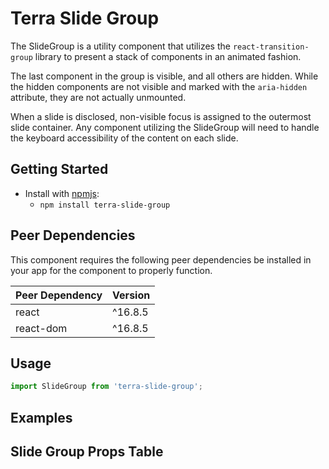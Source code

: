 


<Badge />

# Terra Slide Group

The SlideGroup is a utility component that utilizes the `react-transition-group` library to present a stack of components in an
animated fashion.

The last component in the group is visible, and all others are hidden. While the hidden components are not visible and
marked with the `aria-hidden` attribute, they are not actually unmounted.

When a slide is disclosed, non-visible focus is assigned to the outermost slide container. Any component utilizing the SlideGroup will need to handle the keyboard accessibility of the content on each slide.

## Getting Started

- Install with [npmjs](https://www.npmjs.com):
  - `npm install terra-slide-group`

<!-- AUTO-GENERATED-CONTENT:START Peer Dependencies -->
## Peer Dependencies

This component requires the following peer dependencies be installed in your app for the component to properly function.

| Peer Dependency | Version |
|-|-|
| react | ^16.8.5 |
| react-dom | ^16.8.5 |

<!-- AUTO-GENERATED-CONTENT:END -->

## Usage

```jsx
import SlideGroup from 'terra-slide-group';
```

## Examples
<SlideGroupDemo title='Non-Animated SlideGroup' />
<SlideGroupDemoAnimated title='Animated SlideGroup' />

## Slide Group Props Table
<SlideGroupPropsTable />

